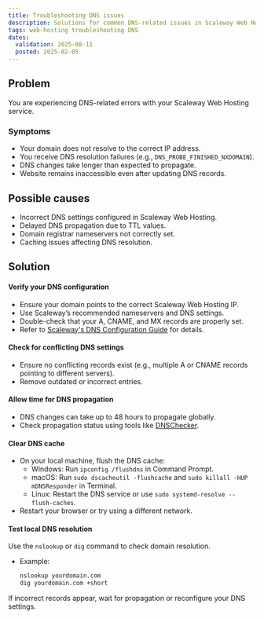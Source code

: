 ```yaml
---
title: Troubleshooting DNS issues
description: Solutions for common DNS-related issues in Scaleway Web Hosting.
tags: web-hosting troubleshooting DNS
dates:
  validation: 2025-08-11
  posted: 2025-02-05
---
```


## Problem
You are experiencing DNS-related errors with your Scaleway Web Hosting service.

### Symptoms
- Your domain does not resolve to the correct IP address.
- You receive DNS resolution failures (e.g., `DNS_PROBE_FINISHED_NXDOMAIN`).
- DNS changes take longer than expected to propagate.
- Website remains inaccessible even after updating DNS records.

## Possible causes
- Incorrect DNS settings configured in Scaleway Web Hosting.
- Delayed DNS propagation due to TTL values.
- Domain registrar nameservers not correctly set.
- Caching issues affecting DNS resolution.

## Solution

#### Verify your DNS configuration
- Ensure your domain points to the correct Scaleway Web Hosting IP.
- Use Scaleway’s recommended nameservers and DNS settings.
- Double-check that your A, CNAME, and MX records are properly set.
- Refer to [Scaleway's DNS Configuration Guide](/webhosting/how-to/configure-dns-webhosting/) for details.

#### Check for conflicting DNS settings
- Ensure no conflicting records exist (e.g., multiple A or CNAME records pointing to different servers).
- Remove outdated or incorrect entries.

#### Allow time for DNS propagation
- DNS changes can take up to 48 hours to propagate globally.
- Check propagation status using tools like [DNSChecker](https://dnschecker.org/).

#### Clear DNS cache
- On your local machine, flush the DNS cache:
  - Windows: Run `ipconfig /flushdns` in Command Prompt.
  - macOS: Run `sudo dscacheutil -flushcache` and `sudo killall -HUP mDNSResponder` in Terminal.
  - Linux: Restart the DNS service or use `sudo systemd-resolve --flush-caches`.
- Restart your browser or try using a different network.

#### Test local DNS resolution
Use the `nslookup` or `dig` command to check domain resolution.
  - Example:
     ```bash
     nslookup yourdomain.com
     dig yourdomain.com +short
     ```
If incorrect records appear, wait for propagation or reconfigure your DNS settings.

